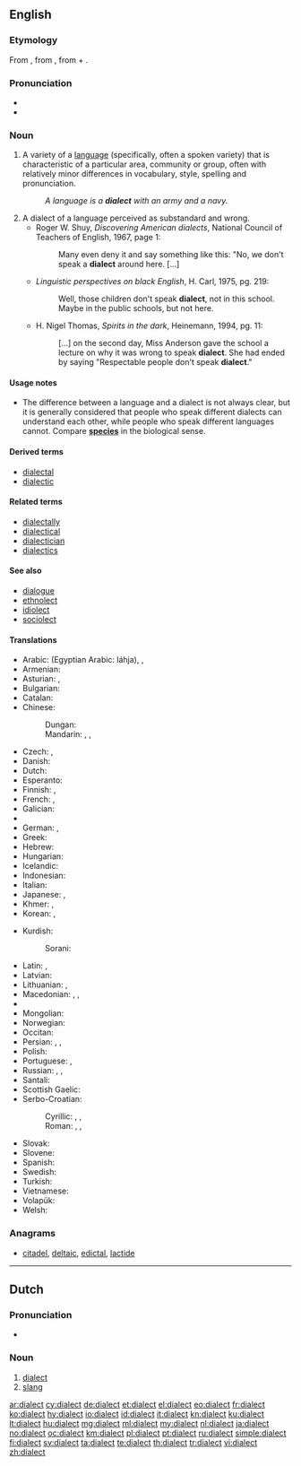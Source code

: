 {{selfref|See [[Wiktionary:Dialects]] for the treatment of dialects on Wiktionary.}}
==English==
{{wikipedia}}

===Etymology===
From {{etyl|grc}} {{term|διάλεκτος|tr=diálektos||conversation, the language of a country or a place or a nation, the local [[idiom]] which derives from a dominant language|sc=polytonic}}, from {{term|διαλέγομαι|tr=dialégomai||I participate in a [[dialogue]]|sc=polytonic}}, from {{term|διά|tr=diá||inter, through|sc=polytonic}} + {{term|λέγω|tr=légō||I speak|sc=polytonic}}.

===Pronunciation===
* {{IPA|/ˈdaɪ.ə.ˌlɛkt/}}
* {{audio|En-us-dialect.ogg|Audio (US)}}

===Noun===
{{en-noun}}

# {{linguistics}} A variety of a [[language]] (specifically, often a spoken variety) that is characteristic of a particular area, community or group, often with relatively minor differences in vocabulary, style, spelling and pronunciation.
#: ''A language is a '''dialect''' with an army and a navy.''
# A dialect of a language perceived as substandard and wrong.
#* Roger W. Shuy, ''Discovering American dialects'', National Council of Teachers of English, 1967, page 1:
#*: Many even deny it and say something like this: "No, we don't speak a '''dialect''' around here. <nowiki>[...]</nowiki>
#* ''Linguistic perspectives on black English'', H. Carl, 1975, pg. 219:
#*: Well, those children don't speak '''dialect''', not in this school. Maybe in the public schools, but not here.
#* H. Nigel Thomas, ''Spirits in the dark'', Heinemann, 1994, pg. 11:
#*: <nowiki>[...]</nowiki> on the second day, Miss Anderson gave the school a lecture on why it was wrong to speak '''dialect'''. She had ended by saying "Respectable people don't speak '''dialect'''."

====Usage notes====
* The difference between a language and a dialect is not always clear, but it is generally considered that people who speak different dialects can understand each other, while people who speak different languages cannot. Compare '''[[species]]''' in the biological sense.

====Derived terms====
* [[dialectal]]
* [[dialectic]]

====Related terms====
* [[dialectally]]
* [[dialectical]]
* [[dialectician]]
* [[dialectics]]

====See also====
* [[dialogue]]
* [[ethnolect]]
* [[idiolect]]
* [[sociolect]]

====Translations====
{{trans-top|variety of a language}}
* Arabic: {{t+|ar|لهجة|f|tr=láhja}} (Egyptian Arabic: láhja), {{t-|ar|عامية|f|tr=ʿāmmíyya}}, {{t-|ar|دارجة|f|tr=dārija}}
* Armenian: {{t+|hy|բարբառ|tr=barbaṙ}}
* Asturian: {{t|ast|dialeutu|m}}, {{t|ast|dialectu|m}}
* Bulgarian: {{t+|bg|диалект|m|tr=dialekt}}
* Catalan: {{t+|ca|dialecte|m}}
* Chinese:
*: Dungan: {{tø|dng|фон-ян|tr=fon-yan|sc=Cyrl}}
*: Mandarin: {{t+|cmn|方言|tr=fāngyán|sc=Hani}},  {{qualifier|suffix}} {{t|cmn|話|sc=Hani}},  {{t|cmn|话|tr=-huà|sc=Hani}}
* Czech: {{t+|cs|nářečí|n}},  {{t+|cs|dialekt|m}}
* Danish: {{t-|da|dialekt|c}}
* Dutch: {{t+|nl|dialect|n}}
* Esperanto: {{t-|eo|dialekto|xs=Esperanto}}
* Finnish: {{t+|fi|murre}}, {{t-|fi|aluemurre}}
* French: {{t+|fr|dialecte|m}},  {{t+|fr|patois|m}}
* Galician: {{t|gl|dialecto|m}}
* {{trreq|Georgian}}
* German: {{t+|de|Dialekt|m}}, {{t+|de|Mundart}}
* Greek: {{t+|el|διάλεκτος|f|tr=diálektos}}
* Hebrew: {{t-|he|ניב|m|tr=niv}}
* Hungarian: {{t+|hu|nyelvjárás}}
* Icelandic: {{t+|is|mállýska|f}}
* Indonesian: {{t+|id|dialek|xs=Indonesian}}
* Italian: {{t+|it|dialetto|m}}
* Japanese: {{t+|ja|方言|tr=[[ほうげん]], hōgen}},  {{qualifier|suffix}} {{t+|ja|弁|alt=-弁|tr=-べん, -ben}}
* Khmer: {{t+|km|ប្រាក្រឹត|tr=bra kruet|sc=Khmr}}, {{t-|km|គ្រាមភាសា|tr=kream phea sa|sc=Khmr}}
* Korean: {{t+|ko|사투리|tr=saturi|sc=Hang}}, {{t+|ko|방언|tr=bang-eon|sc=Kore}}
{{trans-mid}}
* Kurdish:
*: Sorani: {{t|ku|زاراو|tr=zaraw|sc=ku-Arab}}
* Latin: {{t-|la|dialectos|f}}, {{t-|la|dialectus|f}}
* Latvian: {{t-|lv|dialekts|m|xs=Latvian}}
* Lithuanian: {{t-|lt|tarmė|f|xs=Lithuanian}}, {{t-|lt|dialektas|m|xs=Lithuanian}}
* Macedonian: {{t-|mk|дијалект|m|tr=dijalékt}},  {{t-|mk|наречје|n|tr=nárečje}},  {{t-|mk|говор|m|tr=góvor}}
* {{trreq|mt}}
* Mongolian: {{t+|mn|аялгуу|tr=ayalguu|sc=Cyrl}}
* Norwegian: {{t+|no|dialekt|m}}
* Occitan: {{t|oc|dialècte|m}}
* Persian: {{t-|fa|لحجه|tr=lahje|sc=fa-Arab}}, {{t+|fa|لغت|tr=loğat|sc=fa-Arab}}, {{t+|fa|گویش|tr=guyeš|sc=fa-Arab}}
* Polish: {{t+|pl|dialekt|m}}
* Portuguese: {{t+|pt|dialeto|m}} {{qualifier|Brazil}}, {{t+|pt|dialecto|m}} {{qualifier|Portugal}}
* Russian: {{t+|ru|диалект|m|tr=dialékt}},  {{t+|ru|наречие|n|tr=naréčije}},  {{t+|ru|говор|m|tr=góvor}}
* Santali: {{tø|sat|ᱵᱳᱞᱤ|tr=boli|sc=Olck}}
* Scottish Gaelic: {{t-|gd|dualchainnt|f|xs=Scottish Gaelic}}
* Serbo-Croatian:
*: Cyrillic: {{t|sh|наречје|n|sc=Cyrl}}, {{t|sh|нарјечје|n|sc=Cyrl}}, {{t|sh|дијалект|m|sc=Cyrl}}
*: Roman: {{t|sh|narečje|n}}, {{t|sh|narječje|n}}, {{t|sh|dijalekt|m}}
* Slovak: {{t-|sk|nárečie|n}}
* Slovene: {{t+|sl|narečje|n|alt=naréčje}}
* Spanish: {{t+|es|dialecto|m}}
* Swedish: {{t+|sv|dialekt|c}}
* Turkish: {{t+|tr|lehçe}}
* Vietnamese: {{t-|vi|thổ ngư}}
* Volapük: {{t+|vo|dialeg}}
* Welsh: {{t+|cy|tafodiaith|f|xs=Welsh}}
{{trans-bottom}}

===Anagrams===
* [[citadel#English|citadel]], [[deltaic#English|deltaic]], [[edictal#English|edictal]], [[lactide#English|lactide]]

----

==Dutch==

===Pronunciation===
* {{IPA|/ˌdijaˈlɛkt/|lang=nl}}

===Noun===
{{nl-noun|n|dialecten|dialectje}}

# [[#English|dialect]]
# [[slang]]

[[ar:dialect]]
[[cy:dialect]]
[[de:dialect]]
[[et:dialect]]
[[el:dialect]]
[[eo:dialect]]
[[fr:dialect]]
[[ko:dialect]]
[[hy:dialect]]
[[io:dialect]]
[[id:dialect]]
[[it:dialect]]
[[kn:dialect]]
[[ku:dialect]]
[[lt:dialect]]
[[hu:dialect]]
[[mg:dialect]]
[[ml:dialect]]
[[my:dialect]]
[[nl:dialect]]
[[ja:dialect]]
[[no:dialect]]
[[oc:dialect]]
[[km:dialect]]
[[pl:dialect]]
[[pt:dialect]]
[[ru:dialect]]
[[simple:dialect]]
[[fi:dialect]]
[[sv:dialect]]
[[ta:dialect]]
[[te:dialect]]
[[th:dialect]]
[[tr:dialect]]
[[vi:dialect]]
[[zh:dialect]]